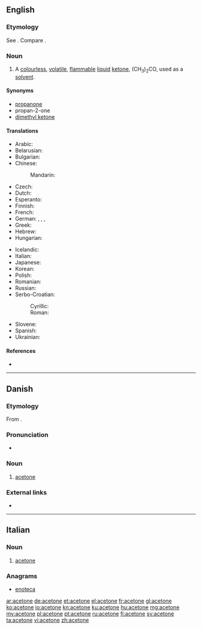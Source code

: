 {{also|acétone}}
==English==

===Etymology===
See {{term|acetic}}. Compare {{term|ketone}}.

===Noun===
{{en-noun|-}}

# {{organic compound}} A [[colourless]], [[volatile]], [[flammable]] [[liquid]] [[ketone]], (CH<sub>3</sub>)<sub>2</sub>CO, used as a [[solvent]].

====Synonyms====
* [[propanone]]
* propan-2-one
* [[dimethyl ketone]]

====Translations====
{{trans-top|the organic compound (CH<sub>3</sub>)<sub>2</sub>CO}}
* Arabic: {{t-|ar|أسيتون|m|tr=ʾasitūn|sc=Arab}}
* Belarusian: {{t-|be|ацэтон|m|tr=acetón|sc=Cyrl}}
* Bulgarian: {{t-|bg|ацетон|m|tr=acetón}}
* Chinese:
*: Mandarin: {{t|zh|丙酮|tr=bǐngtóng|sc=Hani}}
* Czech: {{t-|cs|aceton|m}}
* Dutch: {{t-|nl|aceton|m|n}}
* Esperanto: {{t-|eo|acetono|xs=Esperanto}}
* Finnish: {{t+|fi|asetoni}}
* French: {{t+|fr|acétone|f}}
* German: {{t+|de|Aceton|n}}, {{t+|de|Azeton|n}}, {{t+|de|Propanon|n}}, {{t+|de|Dimethylketon|n}}
* Greek: {{t+|el|ακετόνη|f|tr=aketóni}}
* Hebrew: {{t+|he|אצטון|m|tr=atsetón}}
* Hungarian: {{t+|hu|aceton}}
{{trans-mid}}
* Icelandic: {{t-|is|asetón|n}}
* Italian: {{t-|it|acetone|m}}
* Japanese: {{t-|ja|アセトン|tr=aseton|sc=Jpan}}
* Korean: {{t-|ko|아세톤|tr=aseton|sc=Kore}}
* Polish: {{t+|pl|aceton|m}}
* Romanian: {{t-|ro|acetonă|f}}
* Russian: {{t+|ru|ацетон|m|tr=acetón}}
* Serbo-Croatian:
*: Cyrillic: {{t-|sh|ацетон|m|alt=ацѐто̄н|sc=Cyrl|xs=Serbo-Croatian}}
*: Roman: {{t-|sh|aceton|m|alt=acètōn|xs=Serbo-Croatian}}
* Slovene: {{t+|sl|aceton|m|alt=acetón}}
* Spanish: {{t+|es|acetona|f}}
* Ukrainian: {{t+|uk|ацетон|m|tr=acetón|sc=Cyrl}}
{{trans-bottom}}

====References====
* {{pedialite}}

----

==Danish==

===Etymology===
From {{etyl|la|da}} {{term|acetum|acētum|vinegar|lang=la}} {{suffix||one|lang=da}}.

===Pronunciation===
* {{IPA|/asətoːnə/|[asəˈtˢoːnə]|lang=da}}

===Noun===
{{da-noun|n|-}}

# [[acetone#English|acetone]] {{gloss|the organic compound (CH₃)₂CO}}

===External links===
* {{pedialite|lang=da}}

----

==Italian==

===Noun===
{{it-noun|aceton|m|e|i}}

# {{organic compound|lang=it}} [[#English|acetone]]

===Anagrams===
* [[enoteca#Italian|enoteca]]

[[ar:acetone]]
[[de:acetone]]
[[et:acetone]]
[[el:acetone]]
[[fr:acetone]]
[[gl:acetone]]
[[ko:acetone]]
[[io:acetone]]
[[kn:acetone]]
[[ku:acetone]]
[[hu:acetone]]
[[mg:acetone]]
[[my:acetone]]
[[pl:acetone]]
[[pt:acetone]]
[[ru:acetone]]
[[fi:acetone]]
[[sv:acetone]]
[[ta:acetone]]
[[vi:acetone]]
[[zh:acetone]]